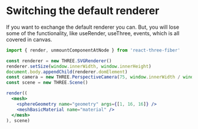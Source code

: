 # Switching the default renderer

If you want to exchange the default renderer you can. But, you will lose some of the functionality, like useRender, useThree, events, which is all covered in canvas.

```jsx
import { render, unmountComponentAtNode } from 'react-three-fiber'

const renderer = new THREE.SVGRenderer()
renderer.setSize(window.innerWidth, window.innerHeight)
document.body.appendChild(renderer.domElement)
const camera = new THREE.PerspectiveCamera(75, window.innerWidth / window.innerHeight, 0.1, 1000)
const scene = new THREE.Scene()

render((
  <mesh>
    <sphereGeometry name="geometry" args={[1, 16, 16]} />
    <meshBasicMaterial name="material" />
  </mesh>
), scene)
```